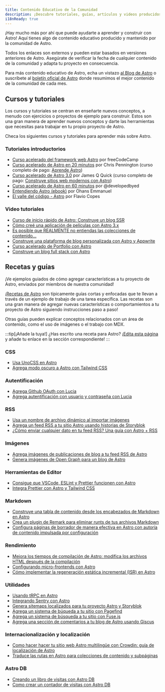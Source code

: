```yaml
---
title: Contenido Educativo de la Comunidad
description: ¡Descubre tutoriales, guías, artículos y videos producidos por la comunidad para ayudarte a aprender y construir con Astro!
i18nReady: true
---
```



¡Hay mucho más por ahí que puede ayudarte a aprender y construir con Astro! Aquí tienes algo de contenido educativo producido y mantenido por la comunidad de Astro.

Todos los enlaces son externos y pueden estar basados en versiones anteriores de Astro. Asegúrate de verificar la fecha de cualquier contenido de la comunidad y adapta tu proyecto en consecuencia.

Para más contenido educativo de Astro, echa un vistazo [al Blog de Astro](https://astro.build/blog/) o suscríbete al [boletín oficial de Astro](https://astro.build/newsletter/signup) donde resumimos el mejor contenido de la comunidad de cada mes.

## Cursos y tutoriales 

Los cursos y tutoriales se centran en enseñarte nuevos conceptos, a menudo con ejercicios o proyectos de ejemplo para construir. Estos son una gran manera de aprender nuevos conceptos y darte las herramientas que necesitas para trabajar en tu propio proyecto de Astro.

Checa los siguientes cursos y tutoriales para aprender más sobre Astro.

### Tutoriales introductorios
  - [Curso acelerado del framework web Astro](https://www.youtube.com/watch?v=e-hTm5VmofI) por freeCodeCamp
  - [Curso acelerado de Astro en 20 minutos](https://www.youtube.com/watch?v=zrPVTf761OI) por Chris Pennington (curso completo de pago: [Aprende Astro](https://learnastro.dev/))
  - [Curso acelerado de Astro 3.0](https://www.youtube.com/watch?v=qBOz6TpYAOg) por James Q Quick (curso completo de pago: [Construye sitios web modernos con Astro](https://astrocourse.dev/))
  - [Curso acelerado de Astro en 60 minutos](https://www.youtube.com/watch?v=NniT0vKyn-E) por @developedbyed
  - [Entendiendo Astro (ebook)](https://www.ohansemmanuel.com/books/understanding-astro) por Ohans Emmanuel
  - [El valle del código - Astro](https://thevalleyofcode.com/astro) por Flavio Copes

  ### Video tutoriales
  - [Curso de inicio rápido de Astro: Construye un blog SSR](https://www.youtube.com/watch?v=XoIHKO6AkoM)
  - [Cómo creé una aplicación de películas con Astro 3.x](https://www.youtube.com/watch?v=Gvr4WhgfP0w)
  - [Es posible que REALMENTE no entiendas las colecciones de contenido…](https://www.youtube.com/watch?v=Fcw4c3wzm7I)
  - [Construye una plataforma de blog personalizada con Astro y Appwrite](https://www.youtube.com/watch?v=OERqwLy_reA)
  - [Curso acelerado de Portfolio con Astro](https://www.youtube.com/watch?v=TwWvNK0yHjI)
  - [Construye un blog full stack con Astro](https://egghead.io/courses/build-a-full-stack-blog-with-astro-7ffcf9ec)

## Recetas y guías

¡Ve ejemplos guiados de cómo agregar características a tu proyecto de Astro, enviados por miembros de nuestra comunidad!

¡[Recetas de Astro](/es/recipes/) son típicamente guías cortas y enfocadas que te llevan a través de un ejemplo de trabajo de una tarea específica. Las recetas son una gran manera de agregar nuevas características o comportamientos a tu proyecto de Astro siguiendo instrucciones paso a paso!

Otras guías pueden explicar conceptos relacionados con un área de contenido, como el uso de imágenes o el trabajo con MDX.

:::tip[¡Añade la tuya!]
¿Has escrito una receta para Astro? ¡[Edita esta página](https://github.com/withastro/docs/edit/main/src/content/docs/en/community-resources/content.mdx) y añade tu enlace en la sección correspondiente!
:::

### CSS
- [Usa UnoCSS en Astro](https://www.elian.codes/blog/23-02-11-implementing-unocss-in-astro/)
- [Agrega modo oscuro a Astro con Tailwind CSS](https://www.kevinzunigacuellar.com/blog/dark-mode-in-astro/)
### Autentificación
- [Agrega Github OAuth con Lucia](https://lucia-auth.com/tutorials/github-oauth/astro)
- [Agrega autentificación con usuario y contraseña con Lucia](https://lucia-auth.com/tutorials/username-and-password/astro)
### RSS
- [Usa un nombre de archivo dinámico al importar imágenes](https://vaihe.com/blog/astro/astro-dynamic-image-prop/)
- [Agrega un feed RSS a tu sitio Astro usando historias de Storyblok](https://straffesites.com/en/blog/rss-feed-astro-storyblok)
- [¿Cómo enviar cualquier dato en tu feed RSS? Una guía con Astro + RSS](https://aritraroy.live/tutorial/blogs/2023/how-to-send-any-data-to-rss-feed/)
### Imágenes
- [Agrega imágenes de publicaciones de blog a tu feed RSS de Astro](https://webreaper.dev/posts/astro-rss-feed-blog-post-images/)
- [Genera imágenes de Open Graph para un blog de Astro](https://techsquidtv.com/blog/generating-open-graph-images-for-astro/)
### Herramientas de Editor
- [Consigue que VSCode, ESLint y Prettier funcionen con Astro](https://patheticgeek.dev/blog/astro-prettier-eslint-vscode)
- [Integra Prettier con Astro y Tailwind CSS](https://straffesites.com/en/blog/integrate-prettier-astro-tailwindcss)
### Markdown
- [Construye una tabla de contenido desde los encabezados de Markdown en Astro](https://kld.dev/building-table-of-contents/)
- [Crea un plugin de Remark para eliminar runts de tus archivos Markdown](https://eatmon.co/blog/remove-runts-markdown/)
- [Configura páginas de borrador de manera efectiva en Astro con autoría de contenido impulsada por configuración](https://akashrajpurohit.com/blog/set-up-draft-pages-effectively-in-astro-with-configdriven-content-authoring/)
### Rendimiento
- [Mejora los tiempos de compilación de Astro: modifica los archivos HTML después de la compilación](https://straffesites.com/en/blog/optimize-astro-html-post-build)
- [Configurando micro-frontends con Astro](https://medium.com/@sergio.a.soria/setting-up-micro-frontends-with-astro-and-ecma-script-modules-137340d2c520)
- [Cómo implementar la regeneración estática incremental (ISR) en Astro](https://logsnag.com/blog/implementing-isr-in-astro)
### Utilidades
- [Usando tRPC en Astro](https://www.thomasledoux.be/blog/using-trpc-astro-islands-react)
- [Integrando Sentry con Astro](https://akashrajpurohit.com/blog/seamless-error-tracking-integrating-sentry-with-astro/)
- [Genera sitemaps localizados para tu proyecto Astro y Storyblok](https://straffesites.com/en/blog/localized-sitemap-astro-storyblok)
- [Agrega un sistema de búqueda a tu sitio con Pagefind](https://blog.otterlord.dev/posts/astro-search/)
- [Agrega un sistema de búsqueda a tu sitio con Fuse.js](https://www.youtube.com/watch?v=XnV_2MWqAhQ)
- [Agrega una sección de comentarios a tu blog de Astro usando Giscus](https://elazizi.com/posts/add-comments-section-to-your-astro-blog/)
### Internacionalización y localización
- [Como hacer hacer tu sitio web Astro multilingüe con Crowdin: guía de localización de Astro](https://crowdin.com/blog/2023/06/21/astro-localization-and-i18n)
- [Traduce las rutas en Astro para colecciones de contenido y subpáginas](https://www.webdesign-sopelnik.de/en/blog/translate-routes-for-astro-content-collections-or-subpages-with-trailingslash-and-base-support/)
### Astro DB
- [Creando un libro de visitas con Astro DB](https://ryantrimble.com/blog/creating-a-guestbook-with-astro-db/)
- [Como crear un contador de visitas con Astro DB](https://www.vorillaz.com/astro-views)
